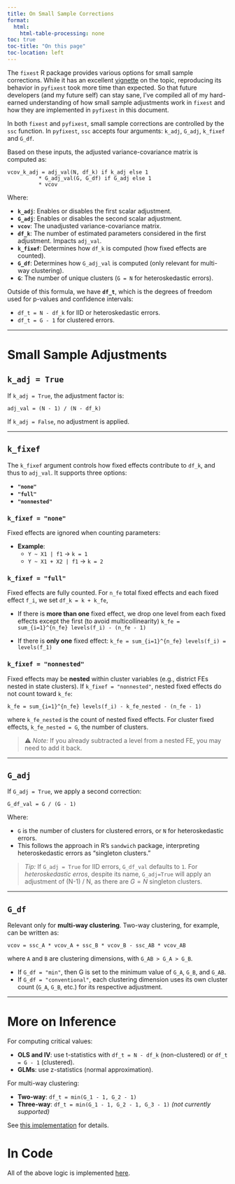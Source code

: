 ```yaml
---
title: On Small Sample Corrections
format:
  html:
    html-table-processing: none
toc: true
toc-title: "On this page"
toc-location: left
---
```


The `fixest` R package provides various options for small sample corrections. While it has an excellent [vignette](https://cran.r-project.org/web/packages/fixest/vignettes/standard_errors.html) on the topic, reproducing its behavior in `pyfixest` took more time than expected. So that future developers (and my future self) can stay sane, I’ve compiled all of my hard-earned understanding of how small sample adjustments work in `fixest` and how they are implemented in `pyfixest` in this document.

In both `fixest` and `pyfixest`, small sample corrections are controlled by the `ssc` function. In `pyfixest`, `ssc` accepts four arguments: `k_adj`, `G_adj`, `k_fixef` and `G_df`.

Based on these inputs, the adjusted variance-covariance matrix is computed as:

```
vcov_k_adj = adj_val(N, df_k) if k_adj else 1
          * G_adj_val(G, G_df) if G_adj else 1
          * vcov
```

Where:

- **`k_adj`**: Enables or disables the first scalar adjustment.
- **`G_adj`**: Enables or disables the second scalar adjustment.
- **`vcov`**: The unadjusted variance-covariance matrix.
- **`df_k`**: The number of estimated parameters considered in the first adjustment. Impacts `adj_val`.
- **`k_fixef`**: Determines how `df_k` is computed (how fixed effects are counted).
- **`G_df`**: Determines how `G_adj_val` is computed (only relevant for multi-way clustering).
- **`G`**: The number of unique clusters (`G = N` for heteroskedastic errors).

Outside of this formula, we have **`df_t`**, which is the degrees of freedom used for p-values and confidence intervals:

- `df_t = N - df_k` for IID or heteroskedastic errors.
- `df_t = G - 1` for clustered errors.

---

# Small Sample Adjustments

## `k_adj = True`

If `k_adj = True`, the adjustment factor is:

`adj_val = (N - 1) / (N - df_k)`

If `k_adj = False`, no adjustment is applied.

---

## `k_fixef`

The `k_fixef` argument controls how fixed effects contribute to `df_k`, and thus to `adj_val`. It supports three options:

- **`"none"`**
- **`"full"`**
- **`"nonnested"`**

### `k_fixef = "none"`

Fixed effects are ignored when counting parameters:

- **Example**:
  - `Y ~ X1 | f1` → `k = 1`
  - `Y ~ X1 + X2 | f1` → `k = 2`

### `k_fixef = "full"`

Fixed effects are fully counted. For `n_fe` total fixed effects and each fixed effect `f_i`, we set `df_k = k + k_fe`,


- If there is **more than one** fixed effect, we drop one level from each fixed effects except the first (to avoid multicollinearity)
  `k_fe = sum_{i=1}^{n_fe} levels(f_i) - (n_fe - 1)`

- If there is **only one** fixed effect:
  `k_fe = sum_{i=1}^{n_fe} levels(f_i) = levels(f_1)`

### `k_fixef = "nonnested"`

Fixed effects may be **nested** within cluster variables (e.g., district FEs nested in state clusters). If `k_fixef = "nonnested"`, nested fixed effects do not count toward `k_fe`:

`k_fe = sum_{i=1}^{n_fe} levels(f_i) - k_fe_nested - (n_fe - 1)`

where `k_fe_nested` is the count of nested fixed effects. For cluster fixed effects, `k_fe_nested = G`, the number of clusters.

> ⚠️ *Note:* If you already subtracted a level from a nested FE, you may need to add it back.

---

## `G_adj`

If `G_adj = True`, we apply a second correction:

`G_df_val = G / (G - 1)`

Where:

- `G` is the number of clusters for clustered errors, or `N` for heteroskedastic errors.
- This follows the approach in R’s `sandwich` package, interpreting heteroskedastic errors as “singleton clusters.”

> *Tip:* If `G_adj = True` for IID errors, `G_df_val` defaults to `1`. For *heteroskedastic erros*, despite its name, `G_adj=True` will apply an adjustment of (N-1) / N, as there are $G = N$ singleton clusters.

---

## `G_df`

Relevant only for **multi-way clustering**. Two-way clustering, for example, can be written as:

`vcov = ssc_A * vcov_A + ssc_B * vcov_B - ssc_AB * vcov_AB`

where `A` and `B` are clustering dimensions, with `G_AB > G_A > G_B`.

- If `G_df = "min"`, then G is set to the minimum value of `G_A`, `G_B`, and `G_AB`.
- If `G_df = "conventional"`, each clustering dimension uses its own cluster count (`G_A`, `G_B`, etc.) for its respective adjustment.

---

# More on Inference

For computing critical values:

- **OLS and IV**: use t-statistics with `df_t = N - df_k` (non-clustered) or `df_t = G - 1` (clustered).
- **GLMs**: use z-statistics (normal approximation).

For multi-way clustering:

- **Two-way**: `df_t = min(G_1 - 1, G_2 - 1)`
- **Three-way**: `df_t = min(G_1 - 1, G_2 - 1, G_3 - 1)` *(not currently supported)*

See [this implementation](https://github.com/py-econometrics/pyfixest/blob/864da9c0d1797aff70e3f5b420e4c73f7256642d/pyfixest/estimation/feols_.py#L851) for details.

# In Code

All of the above logic is implemented [here](https://github.com/py-econometrics/pyfixest/blob/69acf9d22eab4300853d80264ee6d01bc4bdcb35/pyfixest/utils/utils.py#L108).

